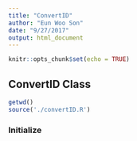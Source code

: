 ```yaml
---
title: "ConvertID"
author: "Eun Woo Son"
date: "9/27/2017"
output: html_document
---
```


```r
knitr::opts_chunk$set(echo = TRUE)
```

## ConvertID Class

```r
getwd()
source('./convertID.R')
```

### Initialize 

```r

```

